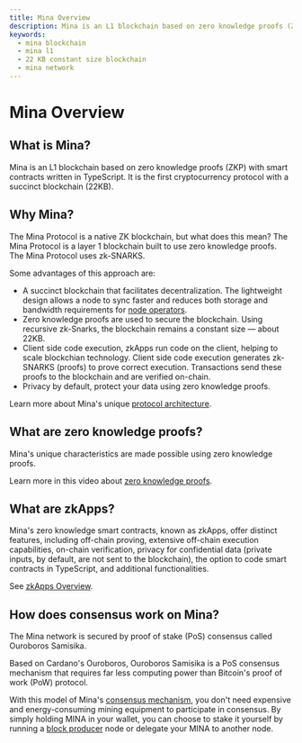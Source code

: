 ```yaml
---
title: Mina Overview
description: Mina is an L1 blockchain based on zero knowledge proofs (ZKP) with smart contracts written in TypeScript
keywords: 
  - mina blockchain
  - mina l1
  - 22 KB constant size blockchain
  - mina network
---
```


# Mina Overview

## What is Mina?

Mina is an L1 blockchain based on zero knowledge proofs (ZKP) with smart contracts written in TypeScript. It is the first cryptocurrency protocol with a succinct blockchain (22KB).

## Why Mina?

The Mina Protocol is a native ZK blockchain, but what does this mean? The Mina Protocol is a layer 1 blockchain built to use zero knowledge proofs. The Mina Protocol uses zk-SNARKS.

Some advantages of this approach are:

- A succinct blockchain that facilitates decentralization. The lightweight design allows a node to sync faster and reduces both storage and bandwidth requirements for [node operators](../node-operators).
- Zero knowledge proofs are used to secure the blockchain. Using recursive zk-Snarks, the blockchain remains a constant size — about 22KB.
- Client side code execution, zkApps run code on the client, helping to scale blockchian technology. Client side code execution generates zk-SNARKS (proofs) to prove correct execution. Transactions send these proofs to the blockchain and are verified on-chain.
- Privacy by default, protect your data using zero knowledge proofs.     

Learn more about Mina's unique [protocol architecture](about-mina/protocol-architecture).

## What are zero knowledge proofs?

Mina's unique characteristics are made possible using zero knowledge proofs.

Learn more in this video about [zero knowledge proofs](about-mina/what-are-zero-knowledge-proofs).

## What are zkApps?

Mina's zero knowledge smart contracts, known as zkApps, offer distinct features, including off-chain proving, extensive off-chain execution capabilities, on-chain verification, privacy for confidential data (private inputs, by default, are not sent to the blockchain), the option to code smart contracts in TypeScript, and additional functionalities.

See [zkApps Overview](/zkapps).

## How does consensus work on Mina?

The Mina network is secured by proof of stake (PoS) consensus called Ouroboros Samisika.

Based on Cardano's Ouroboros, Ouroboros Samisika is a PoS consensus mechanism that requires far less computing power than Bitcoin's proof of work (PoW) protocol.

With this model of Mina's [consensus mechanism](/about-mina/consensus), you don't need expensive and energy-consuming mining equipment to participate in consensus. By simply holding MINA in your wallet, you can choose to stake it yourself by running a [block producer](/mina-protocol/block-producers) node or delegate your MINA to another node.
